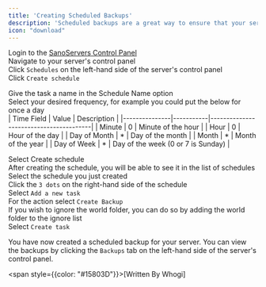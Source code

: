 ```yaml
---
title: 'Creating Scheduled Backups'
description: 'Scheduled backups are a great way to ensure that your server data is safe and secure. In this guide, we will show you how to create scheduled backups for your server.'
icon: "download"
---
```


Login to the [SanoServers Control Panel](https://panel.sanoservers.com/)<br/>
Navigate to your server's control panel<br/>
Click ``Schedules`` on the left-hand side of the server's control panel<br/>
Click ``Create schedule``<br/>

Give the task a name in the Schedule Name option<br/>
Select your desired frequency, for example you could put the below for once a day<br/>
| Time Field    | Value     | Description                            |
|---------------|-----------|----------------------------------------|
| Minute        | 0      | Minute of the hour                    |
| Hour          | 0      | Hour of the day                       |
| Day of Month  | *      | Day of the month                       |
| Month         | *      | Month of the year                      |
| Day of Week   | *      | Day of the week (0 or 7 is Sunday)     |

Select Create schedule<br/>
After creating the schedule, you will be able to see it in the list of schedules<br/>
Select the schedule you just created<br/>
Click the ``3 dots`` on the right-hand side of the schedule<br/>
Select ``Add a new task``<br/>
For the action select ``Create Backup``<br/>
If you wish to ignore the world folder, you can do so by adding the world folder to the ignore list<br/>
Select ``Create task``<br/>

You have now created a scheduled backup for your server. You can view the backups by clicking the ``Backups`` tab on the left-hand side of the server's control panel.


<span style={{color: "#15803D"}}>[Written By Whogi]</span>